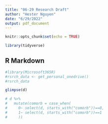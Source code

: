 ```yaml
---
title: "06-29 Research Draft"
author: "Hester Nguyen"
date: "6/29/2022"
output: pdf_document
---
```



```r
knitr::opts_chunk$set(echo = TRUE)
```


```r
library(tidyverse)
```

## R Markdown

```r
#library(Microsoft365R)
#rsrch_data <- get_personal_onedrive()
#rsrch_data

glimpse(d)

```


```r
# d %>% 
#   mutate(comorb = case_when(
#     0~ select(d, starts_with("comorb"))==0,
#     1~ select(d, starts_with("comorb"))==1
#     ))
```

